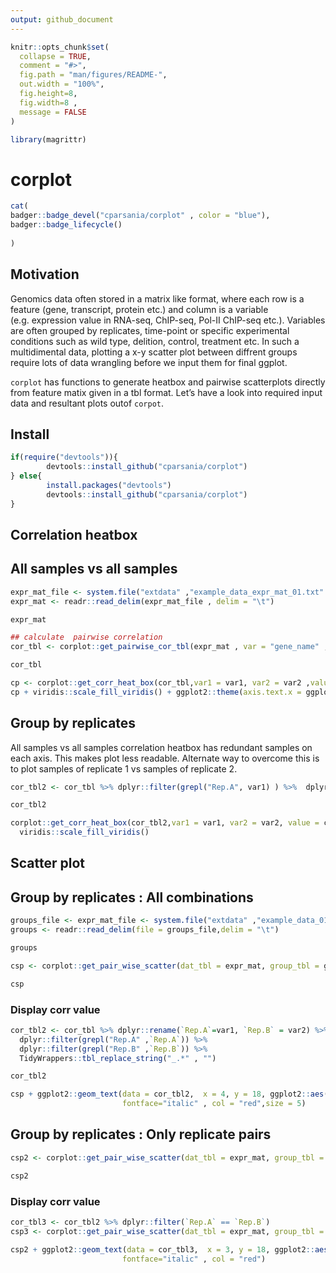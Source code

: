 ```yaml
---
output: github_document
---
```


<!-- README.md is generated from README.Rmd. Please edit that file -->

```r
knitr::opts_chunk$set(
  collapse = TRUE,
  comment = "#>",
  fig.path = "man/figures/README-",
  out.width = "100%",
  fig.height=8,
  fig.width=8 ,
  message = FALSE
)
```

```r
library(magrittr)
```
# corplot 
<!-- badges: start -->

```r
cat(
badger::badge_devel("cparsania/corplot" , color = "blue"),
badger::badge_lifecycle()
  
)

```
<!-- badges: end -->

## Motivation

 Genomics data often stored in a matrix like format, where each row is a feature (gene, transcript, protein etc.) and column is a variable (e.g. expression value in RNA-seq, ChIP-seq, Pol-II ChIP-seq etc.). Variables are often grouped by replicates, time-point or specific experimental conditions such as wild type, delition, control, treatment etc. In such a multidimental data, plotting a x-y scatter plot between diffrent groups require lots of data wrangling before we input them for final ggplot. 
 
 `corplot` has functions to generate heatbox and pairwise scatterplots directly from feature matix given in a tbl format. Let's have a look into required input data and resultant plots outof `corpot`. 

## Install

```r
if(require("devtools")){
        devtools::install_github("cparsania/corplot")
} else{
        install.packages("devtools")
        devtools::install_github("cparsania/corplot")
}

```

## Correlation heatbox 

## All samples vs all samples

```r

expr_mat_file <- system.file("extdata" ,"example_data_expr_mat_01.txt" , package = "corplot")
expr_mat <- readr::read_delim(expr_mat_file , delim = "\t") 

expr_mat

## calculate  pairwise correlation 
cor_tbl <- corplot::get_pairwise_cor_tbl(expr_mat , var = "gene_name" , method = "pearson") 

cor_tbl

cp <- corplot::get_corr_heat_box(cor_tbl,var1 = var1, var2 = var2 ,value = corr) 
cp + viridis::scale_fill_viridis() + ggplot2::theme(axis.text.x = ggplot2::element_text(angle=90))

```

## Group by replicates

All samples vs all samples correlation heatbox has redundant samples on each axis. This makes plot less readable. Alternate way to overcome this is to plot samples of replicate 1 vs samples of replicate 2.    

```r
cor_tbl2 <- cor_tbl %>% dplyr::filter(grepl("Rep.A", var1) ) %>%  dplyr::filter(grepl("Rep.B", var2) )

cor_tbl2

corplot::get_corr_heat_box(cor_tbl2,var1 = var1, var2 = var2, value = corr) + 
  viridis::scale_fill_viridis() 

```

## Scatter plot 

## Group by replicates : All combinations 

``` r
groups_file <- expr_mat_file <- system.file("extdata" ,"example_data_01_sample_groups.txt" , package = "corplot")
groups <- readr::read_delim(file = groups_file,delim = "\t") 

groups 

csp <- corplot::get_pair_wise_scatter(dat_tbl = expr_mat, group_tbl = groups,var_plot = condition, var_plot_group = repl,dat_id = gene_name)

csp
```

### Display corr value

```r

cor_tbl2 <- cor_tbl %>% dplyr::rename(`Rep.A`=var1, `Rep.B` = var2) %>% 
  dplyr::filter(grepl("Rep.A" ,`Rep.A`)) %>%
  dplyr::filter(grepl("Rep.B" ,`Rep.B`)) %>% 
  TidyWrappers::tbl_replace_string("_.*" , "")

cor_tbl2

csp + ggplot2::geom_text(data = cor_tbl2,  x = 4, y = 18, ggplot2::aes(label = paste("r","=",corr , sep = "")) , 
                         fontface="italic" , col = "red",size = 5)


```

## Group by replicates : Only replicate pairs  
```r
csp2 <- corplot::get_pair_wise_scatter(dat_tbl = expr_mat, group_tbl = groups,var_plot = condition, var_plot_group = repl,dat_id = gene_name,view_matrix = FALSE)

csp2
```

### Display corr value

``` r
cor_tbl3 <- cor_tbl2 %>% dplyr::filter(`Rep.A` == `Rep.B`) 
csp3 <- corplot::get_pair_wise_scatter(dat_tbl = expr_mat, group_tbl = groups,var_plot = condition, var_plot_group = repl,dat_id = gene_name,view_matrix = FALSE)

csp2 + ggplot2::geom_text(data = cor_tbl3,  x = 3, y = 18, ggplot2::aes(label = paste("r","=",corr , sep = "")) , 
                         fontface="italic" , col = "red")

```






